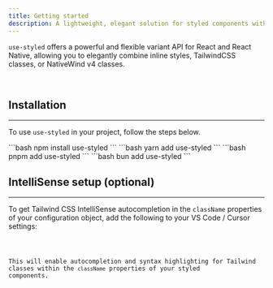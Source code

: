 ```yaml
---
title: Getting started
description: A lightweight, elegant solution for styled components with variant support in React
---
```




`use-styled` offers a powerful and flexible variant API for React and React Native, allowing you to elegantly combine inline styles, TailwindCSS classes, or NativeWind v4 classes.

<br />

## Installation
---

To use `use-styled` in your project, follow the steps below.

<Tabs>
  <TabItem label="npm" icon="npm">
    ```bash
    npm install use-styled
    ```
  </TabItem>
  <TabItem label="yarn" icon="yarn">
    ```bash
    yarn add use-styled
    ```
  </TabItem>
  <TabItem label="pnpm" icon="pnpm">
    ```bash
    pnpm add use-styled
    ```
  </TabItem>
  <TabItem label="bun" icon="bun">
    ```bash
    bun add use-styled
    ```
  </TabItem>
</Tabs>

<br />

## IntelliSense setup (optional)
---

To get Tailwind CSS IntelliSense autocompletion in the `className` properties of your configuration object, add the following to your VS Code / Cursor settings:

<Code code={classRegexVSCode} lang="json" frame='terminal' />

This will enable autocompletion and syntax highlighting for Tailwind classes within the `className` properties of your styled components.
